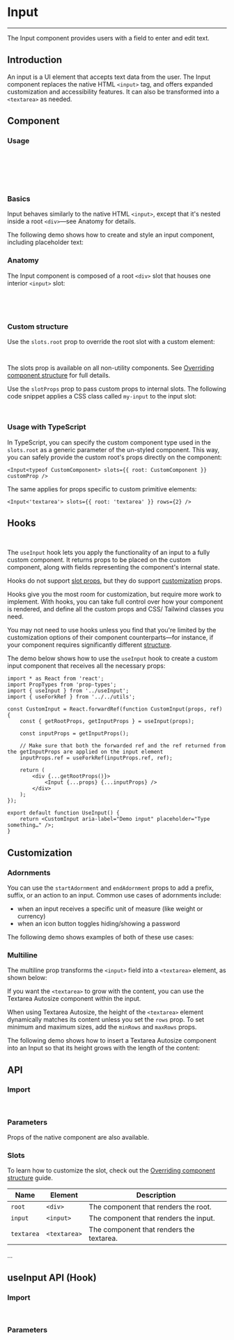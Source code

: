 
<Meta title="Inputs/Input" />

# Input

---

The Input component provides users with a field to enter and edit text.

## Introduction

An input is a UI element that accepts text data from the user. The Input component replaces the native HTML `<input>` tag, and offers expanded customization and accessibility features. It can also be transformed into a `<textarea>` as needed.

<Canvas sourceState="hidden" of={InputDefaultStories.Primary} />

## Component

### Usage

```jsx
import { Input } from '../Input';

export default function MyApp() {
    return <Input />;
}
```

### Basics

Input behaves similarly to the native HTML `<input>`, except that it's nested inside a root `<div>`—see Anatomy for details.

The following demo shows how to create and style an input component, including placeholder text:

<Canvas sourceState="hidden" of={InputDefaultStories.Basics} />

### Anatomy

The Input component is composed of a root `<div>` slot that houses one interior `<input>` slot:

```jsx
<div>
    <input />
</div>
```

### Custom structure

Use the `slots.root` prop to override the root slot with a custom element:

```jsx
<Input slots={{ root: 'aside', input: CustomInput }} />
```

The slots prop is available on all non-utility components. See [Overriding component structure](?path=/docs/docs-intro--docs#overriding-component-structure) for full details.

Use the `slotProps` prop to pass custom props to internal slots. The following code snippet applies a CSS class called `my-input` to the input slot:

```jsx
<Input slotProps={{ input: { className: 'my-input' } }} />
```

### Usage with TypeScript

In TypeScript, you can specify the custom component type used in the `slots.root` as a generic parameter of the un-styled component. This way, you can safely provide the custom root's props directly on the component:

```tsx
<Input<typeof CustomComponent> slots={{ root: CustomComponent }} customProp />
```

The same applies for props specific to custom primitive elements:

```tsx
<Input<'textarea'> slots={{ root: 'textarea' }} rows={2} />
```

## Hooks

```jsx
import { useInput } from '../useInput';
```

The `useInput` hook lets you apply the functionality of an input to a fully custom component. It returns props to be placed on the custom component, along with fields representing the component's internal state.

Hooks do not support [slot props](?path=/docs/docs-intro--docs#the-slotprops-prop), but they do support [customization](#customization) props.

Hooks give you the most room for customization, but require more work to implement. With hooks, you can take full control over how your component is rendered, and define all the custom props and CSS/ Tailwind classes you need.

You may not need to use hooks unless you find that you're limited by the customization options of their component counterparts—for instance, if your component requires significantly different [structure](#anatomy).

The demo below shows how to use the `useInput` hook to create a custom input component that receives all the necessary props:

```tsx
import * as React from 'react';
import PropTypes from 'prop-types';
import { useInput } from '../useInput';
import { useForkRef } from '../../utils';

const CustomInput = React.forwardRef(function CustomInput(props, ref) {
    const { getRootProps, getInputProps } = useInput(props);

    const inputProps = getInputProps();

    // Make sure that both the forwarded ref and the ref returned from the getInputProps are applied on the input element
    inputProps.ref = useForkRef(inputProps.ref, ref);

    return (
        <div {...getRootProps()}>
            <Input {...props} {...inputProps} />
        </div>
    );
});

export default function UseInput() {
    return <CustomInput aria-label="Demo input" placeholder="Type something…" />;
}
```

## Customization

### Adornments

You can use the `startAdornment` and `endAdornment` props to add a prefix, suffix, or an action to an input. Common use cases of adornments include:

-   when an input receives a specific unit of measure (like weight or currency)
-   when an icon button toggles hiding/showing a password

The following demo shows examples of both of these use cases:

<Canvas sourceState="hidden" of={InputDefaultStories.Primary} />

### Multiline

The multiline prop transforms the `<input>` field into a `<textarea>` element, as shown below:

<Canvas sourceState="shown" of={InputDefaultStories.Primary} />

If you want the `<textarea>` to grow with the content, you can use the Textarea Autosize component within the input.

When using Textarea Autosize, the height of the `<textarea>` element dynamically matches its content unless you set the `rows` prop. To set minimum and maximum sizes, add the `minRows` and `maxRows` props.

The following demo shows how to insert a Textarea Autosize component into an Input so that its height grows with the length of the content:

<Canvas sourceState="shown" of={InputDefaultStories.Primary} />

## API

### Import

```jsx
import { Input } from '../Input';
```

### Parameters

Props of the native component are also available.

<ArgTypes of={Input} />

### Slots

To learn how to customize the slot, check out the [Overriding component structure](?path=/docs/docs-intro--docs#overriding-component-structure) guide.

| Name       | Element      | Description                              |
| ---------- | ------------ | ---------------------------------------- |
| `root`     | `<div>`      | The component that renders the root.     |
| `input`    | `<input>`    | The component that renders the input.    |
| `textarea` | `<textarea>` | The component that renders the textarea. |

...

## useInput API (Hook)

### Import

```jsx
import { useInput } from '../useInput';
```

### Parameters

<ArgTypes of={useInput} />
